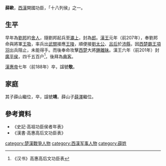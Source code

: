 
'''薛歐'''，[[西漢|西漢]]開國功臣，「十八列侯」之一。

==生平==
早年為[[劉邦|劉邦]]的[[舍人|舍人]]，隨劉邦起兵至[[灞上|灞上]]，封為[[郎|郎]]。[[漢王|漢王]]元年（前207年），奉劉邦命與將軍[[王吸|王吸]]，率兵出[[武關|武關]]接應[[王陵|王陵]]，順便接[[劉太公|劉太公]]、[[呂后|呂后]]於[[沛縣|沛縣]]，因[[西楚霸王|西楚霸王]][[項羽|項羽]]出兵阻止，未能得手。而後奉命攻擊[[西楚|西楚]]大將[[鍾離昧|鍾離昧]]。漢王六年（前201年）封[[廣平侯|廣平侯]]，四千五百户<ref>《汉书》高惠高后文功臣表</ref>，後拜為[[典客|典客]]。

[[漢惠帝|漢惠帝]]七年（前188年）卒，諡號'''敬'''。

==家庭==
其子薛山繼位，卒，諡號'''靖'''。薛山子[[薛澤|薛澤]]繼位。

==參考資料==
*《史記·高祖功臣侯者年表》
*《漢書·高惠高后文功臣表》

[[category:楚漢戰爭人物|category:楚漢戰爭人物]]
[[category:西漢军事人物|category:西漢军事人物]]
[[category:薛姓|category:薛姓]]